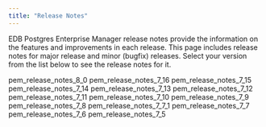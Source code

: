 ```yaml
---
title: "Release Notes"
---
```




EDB Postgres Enterprise Manager release notes provide the information on the features and improvements in each release. This page includes release notes for major release and minor (bugfix) releases. Select your version from the list below to see the release notes for it.

<div class="toctree">

pem\_release\_notes\_8\_0 pem\_release\_notes\_7\_16 pem\_release\_notes\_7\_15 pem\_release\_notes\_7\_14 pem\_release\_notes\_7\_13 pem\_release\_notes\_7\_12 pem\_release\_notes\_7\_11 pem\_release\_notes\_7\_10 pem\_release\_notes\_7\_9 pem\_release\_notes\_7\_8 pem\_release\_notes\_7\_7\_1 pem\_release\_notes\_7\_7 pem\_release\_notes\_7\_6 pem\_release\_notes\_7\_5

</div>
